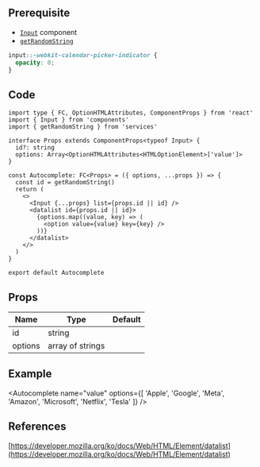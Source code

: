 
## Prerequisite

- [`Input`](/docs/components/Input) component
- [`getRandomString`](/docs/utils/getRandomString)

```css title="root css"
input::-webkit-calendar-picker-indicator {
  opacity: 0;
}
```

## Code

```tsx title="components/Autocomplete/index.tsx"
import type { FC, OptionHTMLAttributes, ComponentProps } from 'react'
import { Input } from 'components'
import { getRandomString } from 'services'

interface Props extends ComponentProps<typeof Input> {
  id?: string
  options: Array<OptionHTMLAttributes<HTMLOptionElement>['value']>
}

const Autocomplete: FC<Props> = ({ options, ...props }) => {
  const id = getRandomString()
  return (
    <>
      <Input {...props} list={props.id || id} />
      <datalist id={props.id || id}>
        {options.map((value, key) => (
          <option value={value} key={key} />
        ))}
      </datalist>
    </>
  )
}

export default Autocomplete
```

## Props

| Name                | Type             | Default |
| ------------------- | ---------------- | ------- |
| id<Required />      | string           |         |
| options<Required /> | array of strings |         |

## Example

<Autocomplete
  name="value"
  options={[
    'Apple',
    'Google',
    'Meta',
    'Amazon',
    'Microsoft',
    'Netflix',
    'Tesla'
  ]}
/>

## References

[https://developer.mozilla.org/ko/docs/Web/HTML/Element/datalist](https://developer.mozilla.org/ko/docs/Web/HTML/Element/datalist)

